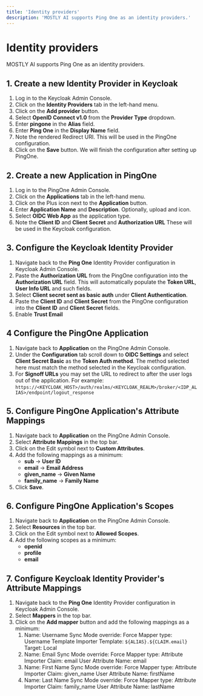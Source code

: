 ```yaml
---
title: 'Identity providers'
description: 'MOSTLY AI supports Ping One as an identity providers.'
---
```


# Identity providers

MOSTLY AI supports Ping One as an identity providers.

## 1. Create a new Identity Provider in Keycloak

1. Log in to the Keycloak Admin Console.
2. Click on the **Identity Providers** tab in the left-hand menu.
3. Click on the **Add provider** button.
4. Select **OpenID Connect v1.0** from the **Provider Type** dropdown.
5. Enter **pingone** in the **Alias** field.
6. Enter **Ping One** in the **Display Name** field.
7. Note the rendered Redirect URI. This will be used in the PingOne configuration.
8. Click on the **Save** button. We will finish the configuration after setting up PingOne.

## 2. Create a new Application in PingOne

1. Log in to the PingOne Admin Console.
2. Click on the **Applications** tab in the left-hand menu.
3. Click on the Plus icon next to the **Application** button.
4. Enter **Application Name** and **Description**. Optionally, upload and icon.
5. Select **OIDC Web App** as the application type.
6. Note the **Client ID** and **Client Secret** and **Authorization URL** These will be used in the Keycloak configuration.

## 3. Configure the Keycloak Identity Provider

1. Navigate back to the **Ping One** Identity Provider configuration in Keycloak Admin Console.
2. Paste the **Authorization URL** from the PingOne configuration into the **Authorization URL** field. This will automatically populate the **Token URL**, **User Info URL** and such fields.
3. Select **Client secret sent as basic auth** under **Client Authentication**.
4. Paste the **Client ID** and **Client Secret** from the PingOne configuration into the **Client ID** and **Client Secret** fields.
5. Enable **Trust Email**

## 4 Configure the PingOne Application

1. Navigate back to **Application** on the PingOne Admin Console.
2. Under the **Configuration** tab scroll down to **OIDC Settings** and select **Client Secret Basic** as the **Token Auth method**. The method selected here must match the method selected in the Keycloak configuration.
3. For **Signoff URLs** you may set the URL to redirect to after the user logs out of the application. For example: `https://<KEYCLOAK_HOST>/auth/realms/<KEYCLOAK_REALM>/broker/<IDP_ALIAS>/endpoint/logout_response`

## 5. Configure PingOne Application's Attribute Mappings

1. Navigate back to **Application** on the PingOne Admin Console.
2. Select **Attribute Mappings** in the top bar.
3. Click on the Edit symbol next to **Custom Attributes**.
4. Add the following mappings as a minimum:
    - **sub** -> **User ID**
    - **email** -> **Email Address**
    - **given_name** -> **Given Name**
    - **family_name** -> **Family Name**
5. Click **Save**.

## 6. Configure PingOne Application's Scopes

1. Navigate back to **Application** on the PingOne Admin Console.
2. Select **Resources** in the top bar.
3. Click on the Edit symbol next to **Allowed Scopes**.
4. Add the following scopes as a minimum:
    - **openid**
    - **profile**
    - **email**

## 7. Configure Keycloak Identity Provider's Attribute Mappings

1. Navigate back to the **Ping One** Identity Provider configuration in Keycloak Admin Console.
2. Select **Mappers** in the top bar.
3. Click on the **Add mapper** button and add the following mappings as a minimum:
    1. Name: Username
       Sync Mode override: Force
       Mapper type: Username Template Importer
       Template: `${ALIAS}.${CLAIM.email}`
       Target: Local
    2. Name: Email
       Sync Mode override: Force
       Mapper type: Attribute Importer
       Claim: email
       User Attribute Name: email
    3. Name: First Name
       Sync Mode override: Force
       Mapper type: Attribute Importer
       Claim: given_name
       User Attribute Name: firstName
    4. Name: Last Name
       Sync Mode override: Force
       Mapper type: Attribute Importer
       Claim: family_name
       User Attribute Name: lastName